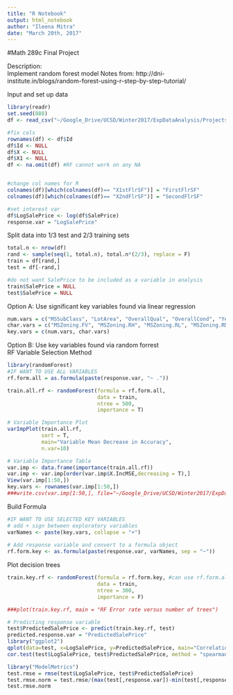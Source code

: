 ```yaml
---
title: "R Notebook"
output: html_notebook
author: "Ileena Mitra"
date: "March 20th, 2017"
---
```


#Math 289c Final Project

Description:  
Implement random forest model
Notes from: http://dni-institute.in/blogs/random-forest-using-r-step-by-step-tutorial/


Input and set up data 
```r
library(readr)
set.seed(888)
df <- read_csv("~/Google_Drive/UCSD/Winter2017/ExpDataAnalysis/Projects/Final/kaggle_predict_house_prices/cleaned_data/cleandmy.csv")

#fix cols 
rownames(df) <- df$Id
df$Id <- NULL
df$X <- NULL
df$X1 <- NULL
df <- na.omit(df) #RF cannot work on any NA


#change col names for R
colnames(df)[which(colnames(df)== "X1stFlrSF")] = "FirstFlrSF"
colnames(df)[which(colnames(df)== "X2ndFlrSF")] = "SecondFlrSF"

#set interest var
df$LogSalePrice <- log(df$SalePrice)
response.var = "LogSalePrice"
```

Split data into 1/3 test and 2/3 training sets
```r
total.n <- nrow(df)
rand <- sample(seq(1, total.n), total.n*(2/3), replace = F)
train = df[rand,]
test = df[-rand,]

#do not want SalePrice to be included as a variable in analysis
train$SalePrice = NULL
test$SalePrice = NULL
```



Option A: Use significant key variables found via linear regression 
```r
num.vars = c("MSSubClass", "LotArea", "OverallQual", "OverallCond", "YearBuilt", "YearRemodAdd", "FirstFlrSF", "SecondFlrSF", "BsmtFullBath", "FullBath", "Fireplaces", "GarageArea", "WoodDeckSF", "ScreenPorch", "PoolArea")
char.vars = c("MSZoning.FV", "MSZoning.RH", "MSZoning.RL", "MSZoning.RM", "Neighborhood.BrDale", "Neighborhood.BrkSide", "Neighborhood.CollgCr", "Neighborhood.Edwards", "Neighborhood.Gilbert", "Neighborhood.IDOTRR", "Neighborhood.MeadowV", "Neighborhood.Mitchel", "Neighborhood.NAmes", "Neighborhood.OldTown", "NeighborhoodSawyer", "Neighborhood.SWISU", "Condition2PosA", "BldgType.Twnhs", "BldgType.TwnhsE", "HouseStyle.1Story", "HouseStyle.SFoyer", "RoofMatl.WdShngl", "Foundation.PConc", "Heating.GasW", "HeatingQC.Fa", "HeatingQC.Gd", "HeatingQC.TA")
key.vars = c(num.vars, char.vars)
```



Option B: Use key variables found via random forrest  
RF Variable Selection Method
```r
library(randomForest)
#IF WANT TO USE ALL VARIABLES
rf.form.all = as.formula(paste(response.var, "~ ."))

train.all.rf <- randomForest(formula = rf.form.all, 
                             data = train,
                             ntree = 500,
                             importance = T)

# Variable Importance Plot
varImpPlot(train.all.rf,
           sort = T,
           main="Variable Mean Decrease in Accuracy",
           n.var=10)

# Variable Importance Table
var.imp <- data.frame(importance(train.all.rf))
var.imp <- var.imp[order(var.imp$X.IncMSE,decreasing = T),]
View(var.imp[1:50,])
key.vars <- rownames(var.imp[1:50,])
###write.csv(var.imp[1:50,], file="~/Google_Drive/UCSD/Winter2017/ExpDataAnalysis/Projects/Final/kaggle_predict_house_prices/5_rf_model/plots/var_impt_table.csv", quote=F, row.names=T)
```



Build Formula
```r
#IF WANT TO USE SELECTED KEY VARIABLES
# add + sign between exploratory variables
varNames <- paste(key.vars, collapse = "+")
 
# Add response variable and convert to a formula object
rf.form.key <- as.formula(paste(response.var, varNames, sep = "~"))
```



Plot decision trees
```r
train.key.rf <- randomForest(formula = rf.form.key, #can use rf.form.all OR rf.form.key
                             data = train,
                             ntree = 300,
                             importance = F)

###plot(train.key.rf, main = "RF Error rate versus number of trees")
```



```r
# Predicting response variable
test$PredictedSalePrice <- predict(train.key.rf, test)
predicted.response.var = "PredictedSalePrice"
library("ggplot2")
qplot(data=test, x=LogSalePrice, y=PredictedSalePrice, main="Correlation between predicted and observed sale price") + geom_abline(slope=1,)
cor.test(test$LogSalePrice, test$PredictedSalePrice, method = "spearman")
```


```r
library("ModelMetrics")
test.rmse = rmse(test$LogSalePrice, test$PredictedSalePrice)
test.rmse.norm = test.rmse/(max(test[,response.var])-min(test[,response.var]))
test.rmse.norm
```

